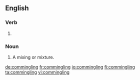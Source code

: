 ==English==
{{wikipedia}}
===Verb===
{{head|en|present participle}}

# {{present participle of|commingle|lang=en|nocat=1}}

===Noun===
{{en-noun}}

# A mixing or mixture.

[[de:commingling]]
[[fr:commingling]]
[[io:commingling]]
[[fi:commingling]]
[[ta:commingling]]
[[vi:commingling]]